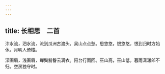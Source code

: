 ```yaml
---
---
---
```

title: 长相思　二首
---



汴水流，泗水流，流到瓜洲古渡头。吴山点点愁。思悠悠，恨悠悠，恨到归时方始休。月明人倚楼。

深画眉，浅画眉，蝉鬓鬅鬙云满衣。阳台行雨回。巫山高，巫山低，暮雨潇潇郎不归。空房独守时。